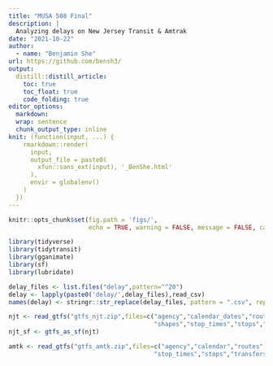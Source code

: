 ```yaml
---
title: "MUSA 508 Final"
description: |
  Analyzing delays on New Jersey Transit & Amtrak
date: "2021-10-22"
author:
  - name: "Benjamin She"
url: https://github.com/bensh3/
output:
  distill::distill_article:
    toc: true
    toc_float: true
    code_folding: true
editor_options: 
  markdown: 
  wrap: sentence
  chunk_output_type: inline
knit: (function(input, ...) {
    rmarkdown::render(
      input,
      output_file = paste0(
        xfun::sans_ext(input), '_BenShe.html'
      ),
      envir = globalenv()
    )
  })
---
```

  <style>
  html {
    scroll-behavior: smooth;
  }
d-article {
  contain: none;
}
#TOC {
position: fixed;
top: 10px;
left: 10px;
padding: 10px;
text-align: right;
inline-size: 250px;
overflow-wrap: break-word;
}

@media screen and (max-width: 900px) {
  #TOC {
  position: relative;
}
}
</style>

```r
knitr::opts_chunk$set(fig.path = 'figs/',
                      echo = TRUE, warning = FALSE, message = FALSE, cache.lazy = FALSE)
```

```r
library(tidyverse)
library(tidytransit)
library(gganimate)
library(sf)
library(lubridate)
```


```r
delay_files <- list.files("delay",pattern="^20")
delay <- lapply(paste0('delay/',delay_files),read_csv)
names(delay) <- stringr::str_replace(delay_files, pattern = ".csv", replacement = "")
```

```r
njt <- read_gtfs("gtfs_njt.zip",files=c("agency","calendar_dates","routes",
                                        "shapes","stop_times","stops","trips"))
njt_sf <- gtfs_as_sf(njt)

amtk <- read_gtfs("gtfs_amtk.zip",files=c("agency","calendar","routes",
                                        "stop_times","stops","transfers","trips"))

```


